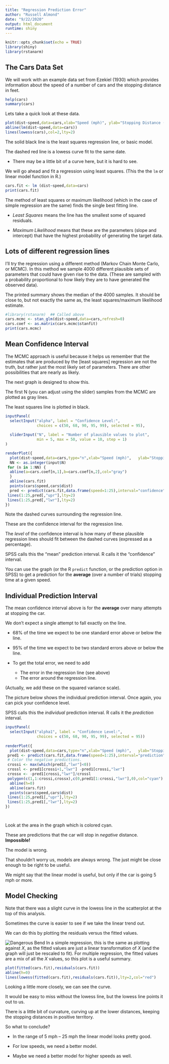 ```yaml
---
title: "Regression Prediction Error"
author: "Russell Almond"
date: "9/22/2020"
output: html_document
runtime: shiny
---
```


```r
knitr::opts_chunk$set(echo = TRUE)
library(shiny)
library(rstanarm)
```

## The Cars Data Set

We will work with an example data set from Ezekiel (1930) which provides information about the speed of a number of cars and the stopping distance in feet.

```r
help(cars)
summary(cars)
```

Lets take a quick look at these data.


```r
plot(dist~speed,data=cars,xlab="Speed (mph)", ylab="Stopping Distance (ft)")
abline(lm(dist~speed,data=cars))
lines(lowess(cars),col=2,lty=2)
```

The solid black line is the least squares regression line, or basic model.

The dashed red line is a lowess curve fit to the same date.  

* There may be a little bit of a curve here, but it is hard to see.

We will go ahead and fit a regression using least squares.  (This the the `lm` or linear model function in R.)
```r
cars.fit <- lm (dist~speed,data=cars)
print(cars.fit)
```

The method of least squares or maximum likelihood (which in the case of simple regression are the same) finds the single best fitting line.

* _Least Squares_ means the line has the smallest some of squared residuals.

* _Maximum Likelihood_ means that these are the parameters (slope and intercept) that have the highest probability of generating the target data.

## Lots of different regression lines

I'll try the regression using a different method (Markov Chain Monte Carlo, or MCMC).  In this method we sample 4000 different plausible sets of parameters that could have given rise to the data.  (These are sampled with a probability proportional to how likely they are to have generated the observed data).  

The printed summary shows the median of the 4000 samples.  It should be close to, but not exactly the same as, the least squares/maximum likelihood estimate.


```r
#library(rstanarm)  ## Called above
cars.mcmc <- stan_glm(dist~speed,data=cars,refresh=0)
cars.coef <- as.matrix(cars.mcmc$stanfit)
print(cars.mcmc)
```

## Mean Confidence Interval

The MCMC approach is useful because it helps us remember that the estimates that are produced by the [least squares] regression are not the truth, but rather just the most likely set of parameters.  There are other possibilities that are nearly as likely.

The next graph is designed to show this.

The first N (you can adjust using the slider) samples from the MCMC are plotted as gray lines.  

The least squares line is plotted in black.


```r
inputPanel(
  selectInput("alpha", label = "Confidence Level:",
              choices = c(50, 68, 90, 95, 99), selected = 95),
  
  sliderInput("N", label = "Number of plausible values to plot",
              min = 5, max = 50, value = 10, step = 1)
)

renderPlot({
  plot(dist~speed,data=cars,type="n",xlab="Speed (mph)",   ylab="Stopping Distance (ft)")
  NN <- as.integer(input$N)
 for (n in 1:NN) {
  abline(a=cars.coef[n,1],b=cars.coef[n,2],col="gray")
  }
  abline(cars.fit)
  points(cars$speed,cars$dist)
  pred <- predict(cars.fit,data.frame(speed=1:25),interval="confidence",level=as.numeric(input$alpha)/100)
 lines(1:25,pred[,"upr"],lty=2)
 lines(1:25,pred[,"lwr"],lty=2)
})

```

Note the dashed curves surrounding the regression line.  

These are the confidence interval for the regression line.

The _level_ of the confidence interval is how many of these plausible regression lines should fit between the dashed curves (expressed as a percentage).  

SPSS calls this the "mean" prediction interval.  R calls it the "confidence" interval.

You can use the graph (or the R `predict` function, or the prediction option in SPSS) to get a prediction for the **average** (over a number of trials) stopping time at a given speed.

## Individual Prediction Interval

The mean confidence interval above is for the **average** over many attempts at stopping the car.

We don't expect a single attempt to fall exactly on the line.  

* 68% of the time we expect to be one standard error above or below the line.

* 95% of the time we expect to be two standard errors above or below the line.

* To get the total error, we need to add
  + The error in the regression line (see above)
  + The error around the regression line.
  
(Actually, we add these on the squared variance scale).

The picture below shows the individual prediction interval.  Once again, you can pick your confidence level.

SPSS calls this the _individual_ prediction interval.  R calls it the _prediction_ interval.

```r
inputPanel(
  selectInput("alpha1", label = "Confidence Level:",
              choices = c(50, 68, 90, 95, 99), selected = 95))
  
renderPlot({
  plot(dist~speed,data=cars,type="n",xlab="Speed (mph)",   ylab="Stopping Distance (ft)",ylim=c(-25,150))
 pred1 <- predict(cars.fit,data.frame(speed=1:25),interval="prediction",level=as.numeric(input$alpha1)/100)
 # Color the negative predictions.
 crossi <- max(which(pred1[,"lwr"]<0))
 crossl <- pred1[crossi+1,"lwr"] -pred1[crossi,"lwr"]
 crossx <- -pred1[crossi,"lwr"]/crossl
 polygon(c(1,1:crossi,crossx),c(0,pred1[1:crossi,"lwr"],0),col="cyan")
  abline(h=0)
  abline(cars.fit)
  points(cars$speed,cars$dist)
 lines(1:25,pred1[,"upr"],lty=2)
 lines(1:25,pred1[,"lwr"],lty=2)
})




```

Look at the area in the graph which is colored cyan.

These are predictions that the car will stop in _negative_ distance.  **Impossible!**

The model is wrong.  

That shouldn't worry us, models are always wrong.  The just might be close enough to be right to be useful.

We might say that the linear model is useful, but only if the car is going 5 mph or more.  

## Model Checking

Note that there was a slight curve in the lowess line in the scatterplot at the top of this analysis.  

Sometimes the curve is easier to see if we take the linear trend out.

We can do this by plotting the residuals versus the fitted values.

![Dangerous Bend](dangerousBend.png)  In a simple regression, this is the same as plotting against $X$, as the fitted values are just a linear transformation of $X$ (and the graph will just be rescaled to fit).  For multiple regression, the fitted values are a mix of all the $X$ values, so this plot is a useful summary.


```r
plot(fitted(cars.fit),residuals(cars.fit))
abline(h=0)
lines(lowess(fitted(cars.fit),residuals(cars.fit)),lty=2,col="red")
```

Looking a little more closely, we can see the curve.  

It would be easy to miss without the lowess line, but the lowess line points it out to us.

There is a little bit of curvature, curving up at the lower distances, keeping the stopping distances in positive territory.

So what to conclude?

* In the range of 5 mph -- 25 mph the linear model looks pretty good.

* For low speeds, we need a better model.

* Maybe we need a better model for higher speeds as well.

